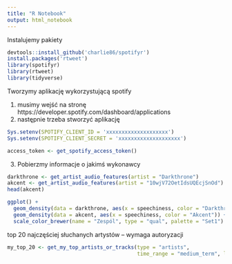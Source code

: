 ```yaml
---
title: "R Notebook"
output: html_notebook
---
```


Instalujemy pakiety

```r
devtools::install_github('charlie86/spotifyr')
install.packages('rtweet')
library(spotifyr)
library(rtweet)
library(tidyverse)
```

Tworzymy aplikację wykorzystującą spotify

1. musimy wejść na stronę https://developer.spotify.com/dashboard/applications
2. następnie trzeba stworzyć aplikację

```r
Sys.setenv(SPOTIFY_CLIENT_ID = 'xxxxxxxxxxxxxxxxxxxx')
Sys.setenv(SPOTIFY_CLIENT_SECRET = 'xxxxxxxxxxxxxxxxxxxx')

access_token <- get_spotify_access_token()
```

3. Pobierzmy informacje o jakimś wykonawcy

```r
darkthrone <- get_artist_audio_features(artist = "Darkthrone")
akcent <- get_artist_audio_features(artist = "10wjV72OetIdsUQEcjSnOd")
head(akcent)
```

```r
ggplot() + 
  geom_density(data = darkthrone, aes(x = speechiness, color = "Darkthrone")) + 
  geom_density(data = akcent, aes(x = speechiness, color = "Akcent")) +
  scale_color_brewer(name = "Zespól", type = "qual", palette = "Set1")
```

top 20 najczęściej słuchanych artystów -- wymaga autoryzacji

```r
my_top_20 <- get_my_top_artists_or_tracks(type = "artists", 
                                          time_range = "medium_term", limit = 20)
```



